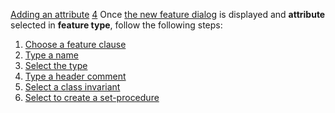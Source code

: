 [[Property:title|Adding an attribute]]
[[Property:weight|4]]
Once [[Opening the new feature dialog|the new feature dialog]]  is displayed and '''attribute''' selected in '''feature type''', follow the following steps: 
#  [[Feature clauses|Choose a feature clause]]  
#  [[Name field|Type a name]]  
#  [[Type selection|Select the type]]  
#  [[Header comment|Type a header comment]]  
#  [[Invariant field|Select a class invariant]]  
#  [[Set-procedure|Select to create a set-procedure]]  




